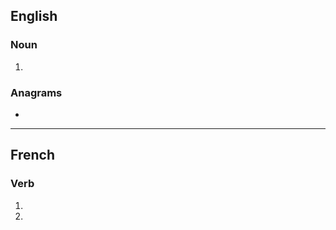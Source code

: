 ==English==

===Noun===
{{head|en|noun plural form}}

# {{plural of|acton|lang=en}}

===Anagrams===
* {{anagrams|en|Cantos|Caston|Octans|cantos|cast on|octans}}

----

==French==

===Verb===
{{fr-verb-form}}

# {{inflection of|acter||1|p|pres|ind|lang=fr}}
# {{inflection of|acter||1|p|imp|lang=fr}}